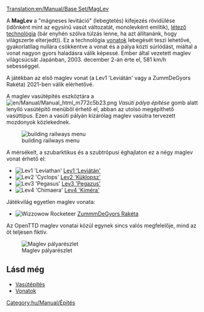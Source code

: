 [[Translation:en/Manual/Base Set/MagLev]]
{{hu/Manual/Base Set/Vasúti pálya típusai}}

A '''MagLev''' a "mágneses levitáció" (lebegtetés) kifejezés rövidülése (időnként mint az egysínű vasút változatát, monolevként említik), [http://hu.wikipedia.org/wiki/Maglev létező technológia] (bár enyhén szólva túlzás lenne, ha azt állítanánk, hogy világszerte elterjedt)). Ez a technológia [[hu/Manual/Vonatok|vonatok]] lebegését teszi lehetővé, gyakorlatilag nullára csökkentve a vonat és a pálya közti súrlódást, miáltal a vonat nagyon gyors haladásra válik képessé. Ember által vezetett maglev világcsúcsát Japánban, 2003. december 2-án érte el, 581 km/h sebességgel.

A játékban az első maglev vonat (a Lev1 'Leviátán' vagy a ZummDeGyors Rakéta) 2021-ben válik elérhetővé.

A maglev vasútépítés eszköztára a [[File:en/Manual/Manual html m772c5b23.png]] ''Vasúti pálya építése'' gomb alatt lenyíló vasútépítő menüből érhető el, abban az utolsó megépíthető vasúttípus. Ezen a vasúti pályán kizárólag maglev vasútra tervezett mozdonyok közlekednek. 


[[File:en/Manual/Openttd-rail1.png|none|building railways menu]]

A mérsékelt, a szubarktikus és a szubtrópusi éghajlaton ez a négy maglev vonat érhető el:
*[[File:en/Manual/Base Set/Trains/Lev1leviathan.png|Lev1 'Leviathan']] [[hu/Manual/Base Set/Trains/Lev1 'Leviátán'|Lev1 'Leviátán']]
*[[File:en/Manual/Base Set/Trains/Lev2cyclops.png|Lev2 'Cyclops']] [[hu/Manual/Base Set/Trains/Lev2 'Küklopsz'|Lev2 'Küklopsz']]
*[[File:en/Manual/Base Set/Trains/Lev3pegasus.png|Lev3 'Pegasus']] [[hu/Manual/Base Set/Trains/Lev3 'Pegazus'|Lev3 'Pegazus']]
*[[File:en/Manual/Base Set/Trains/Lev4chimaerarhead.png|Lev4 'Chimaera']] [[hu/Manual/Base Set/Trains/Lev4 'Kiméra'|Lev4 'Kiméra']]
Játékvilág egyetlen maglev vonata:
*[[File:en/Manual/Base Set/Trains/Wizzowowrocketeer.png|Wizzowow Rocketeer]] [[hu/ZummmDeGyors Rakéta|ZummmDeGyors Rakéta]]

Az OpenTTD maglev vonatai közül egynek sincs valós megfelelője, mind az öt teljesen fiktív.

[[File:en/Manual/Base Set/MaglevTemp.png|none|frame|Maglev pályarészlet]]

==Lásd még==
*[[hu/Manual/Vasútépítés|Vasútépítés]]
*[[hu/Manual/Vonatok|Vonatok]]

[[Category:hu/Manual/Építés]]